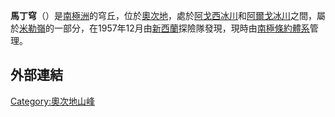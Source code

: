 '''馬丁穹'''（{{lang-en|Martin Dome}}）是[[南極洲|南極洲]]的穹丘，位於[[奧次地|奧次地]]，處於[[阿戈西冰川|阿戈西冰川]]和[[阿爾戈冰川|阿爾戈冰川]]之間，屬於[[米勒嶺|米勒嶺]]的一部分，在1957年12月由[[新西蘭|新西蘭]]探險隊發現，現時由[[南極條約體系|南極條約體系]]管理。

==外部連結==
{{cite gnis | type = antarid | id = 9480| name = Martin Dome | accessdate = 2013-08-19}}

{{coord|83|18|S|157|12|E|source:GNIS|display=title}}

{{DEFAULTSORT:Martin Dome}}
[[Category:奧次地山峰|Category:奧次地山峰]]


{{OatesLand-geo-stub}}